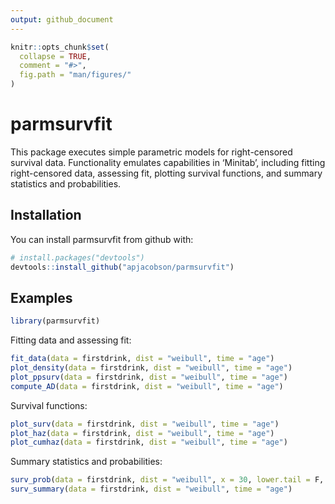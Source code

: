 ```yaml
---
output: github_document
---
```


<!-- README.md is generated from README.Rmd. Please edit that file -->

```r
knitr::opts_chunk$set(
  collapse = TRUE,
  comment = "#>",
  fig.path = "man/figures/"
)
```

# parmsurvfit

This package executes simple parametric models for right-censored survival data.  Functionality emulates capabilities in 'Minitab', including fitting right-censored data, assessing fit, plotting survival functions, and summary statistics and probabilities.


## Installation

You can install parmsurvfit from github with:

```r
# install.packages("devtools")
devtools::install_github("apjacobson/parmsurvfit")
```

## Examples

```r
library(parmsurvfit)
```

Fitting data and assessing fit:

```r
fit_data(data = firstdrink, dist = "weibull", time = "age")
plot_density(data = firstdrink, dist = "weibull", time = "age")
plot_ppsurv(data = firstdrink, dist = "weibull", time = "age")
compute_AD(data = firstdrink, dist = "weibull", time = "age")
```

Survival functions:

```r
plot_surv(data = firstdrink, dist = "weibull", time = "age")
plot_haz(data = firstdrink, dist = "weibull", time = "age")
plot_cumhaz(data = firstdrink, dist = "weibull", time = "age")
```

Summary statistics and probabilities:

```r
surv_prob(data = firstdrink, dist = "weibull", x = 30, lower.tail = F, time = "age")
surv_summary(data = firstdrink, dist = "weibull", time = "age")
```

